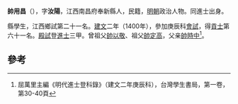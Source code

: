 '''帥用昌'''（{{bd|1375年||？}}），字'''汝陽'''，江西南昌府奉新縣人，民籍，[[明朝|明朝]]政治人物。同進士出身。

縣學生，江西鄉試第二十一名。[[建文|建文]]二年（1400年），參加庚辰科[[會試|會試]]，得[[貢士|貢士]]第六十一名。[[殿試|殿試]]登[[進士|進士]]三甲。曾祖父[[帥以敬|帥以敬]]、祖父[[帥定高|帥定高]]，父亲[[帥時中|帥時中]]<ref>屈萬里主編《明代進士登科錄》（建文二年庚辰科），台灣學生書局，第一卷，第30-40頁</ref>。

==參考==
{{reflist}}
{{明朝人物小作品}}
{{建文二年庚辰科殿試金榜}}